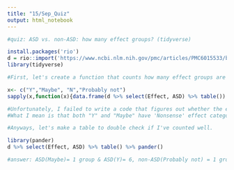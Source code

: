 ```yaml
---
title: "15/Sep_Quiz"
output: html_notebook
---
```


```r
#quiz: ASD vs. non-ASD: how many effect groups? (tidyverse)

install.packages('rio')
d = rio::import('https://www.ncbi.nlm.nih.gov/pmc/articles/PMC6015533/bin/NIHMS957592-supplement-1.xlsx')
library(tidyverse)

#First, let's create a function that counts how many effect groups are there in each of ASD categories: Y, Maybe, N, Probably not. Then, let's loop it.

x<- c("Y","Maybe", "N","Probably not") 
sapply(x,function(x){data.frame(d %>% select(Effect, ASD) %>% table()) %>% filter(ASD == x & Freq != 0) %>% nrow()})

#Unfortunately, I failed to write a code that figures out whether the effect groups *overlap* between ASD categories.
#What I mean is that both "Y" and "Maybe" have 'Nonsense' effect category.. So I cannot simply add (6+1=7) and say, ASD patients(Y&Maybe) have 7 effect groups.

#Anyways, let's make a table to double check if I've counted well.

library(pander)
d %>% select(Effect, ASD) %>% table() %>% pander() 

#answer: ASD(Maybe)= 1 group & ASD(Y)= 6, non-ASD(Probably not) = 1 group, non-ASD(N) = 3 groups
```